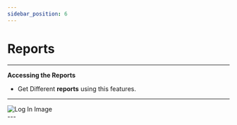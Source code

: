```yaml
---
sidebar_position: 6
---
```


# Reports
---
**Accessing the Reports**

- Get Different **reports** using this features.
---
<div
  style={{
    display: 'flex',
    justifyContent: 'center',
    alignItems: 'center',
    height: '520px',
  }}
>
  <img
    src="/assets/pro/Reports.jpg"
    alt="Log In Image"
    style={{
      width: '250px',
      border: '1px solid #ccc',
      borderRadius: '8px',
      boxShadow: '0 4px 6px rgba(0, 0, 0, 0.1)',
    }}
  />
</div>
---
